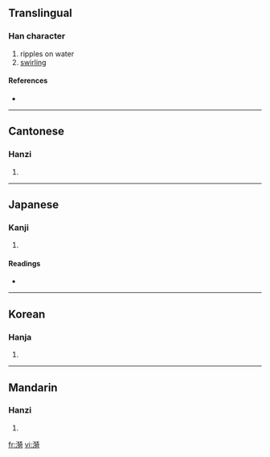 ==Translingual==

===Han character===
{{Han char|rn=85|rad=水|as=11|sn=14|four=3412<sub>1</sub>|canj=水大竹口 (EKHR)}}

# ripples on water
# [[swirling]]

====References====
* {{Han ref|kx=0646.300|dkj=18164|dj=1056.090|hdz=31727.020|uh=6F2A|ud=28458|bh=BAAC|bd=47788}}

----

==Cantonese==

===Hanzi===
{{yue-hanzi|jyut=|y=yi1}}

# {{defn|Cantonese}}

----

==Japanese==

===Kanji===
{{ja-kanji|grade=|rs=水11}}

# {{defn|Japanese}}

====Readings====
* {{ja-readings|on=[[い]] (i)|kun=[[なみ]] (nami)}}

----

==Korean==

===Hanja===
{{ko-hanja|hangeul=의|eumhun=|rv=ui|mr=ŭi|y=uy}}

# {{defn|Korean}}

----

==Mandarin==

===Hanzi===
{{cmn-hanzi|pin=[[mán]] ([[man2]]), [[yī]] ([[yi1]])|wg=man<sup>2</sup>, i<sup>1</sup>}}

# {{defn|Mandarin}}

[[fr:漪]]
[[vi:漪]]